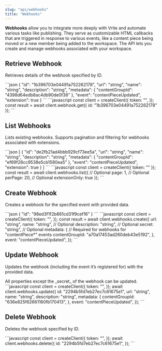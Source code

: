 ```yaml
---
slug: "api/webhooks"
title: "Webhooks"
---
```


**Webhooks** allow you to integrate more deeply with Vrite and automate various tasks like publishing. They serve as customizable HTML callbacks that are triggered in response to various events, like a content piece being moved or a new member being added to the workspace. The API lets you create and manage webhooks associated with your workspace.

## Retrieve Webhook

Retrieves details of the webhook specified by ID.

<EndpointCard method="GET" endpoint="/webhooks">
  <ResponseExample>
    ```json
    {
      "id": "1b396703e04491a752262178",
      "url": "string",
      "name": "string",
      "description": "string",
      "metadata": {
        "contentGroupId": "4398d64edb8ac4db90de0f36"
      },
      "event": "contentPieceUpdated",
      "extension": true
    }
    ```
  </ResponseExample>
  
  <RequestExample label="JavaScript">
    ```javascript
    const client = createClient({
      token: "<API_TOKEN>",
    });
    const result = await client.webhook.get({
      id: "1b396703e04491a752262178"
    });
    ```
  </RequestExample>
</EndpointCard>

## List Webhooks

Lists existing webhooks. Supports pagination and filtering for webhooks associated with extensions.

<EndpointCard method="GET" endpoint="/webhooks/list">
  <ResponseExample>
    ```json
    [
      {
        "id": "de2fb21ad4bbb929cf73ee5a",
        "url": "string",
        "name": "string",
        "description": "string",
        "metadata": {
          "contentGroupId": "ef69f28cc9538e5cb1580ea5"
        },
        "event": "contentPieceUpdated",
        "extension": true
      }
    ]
    ```
  </ResponseExample>
  
  <RequestExample label="JavaScript">
    ```javascript
    const client = createClient({
      token: "<API_TOKEN>"
    });
    const result = await client.webhooks.list({
      // Optional
      page: 1,
      // Optional
      perPage: 20,
      // Optional
      extensionOnly: true
    });
    ```
  </RequestExample>
</EndpointCard>

## Create Webhook

Creates a webhook for the specified event with provided data.

<EndpointCard method="POST" endpoint="/webhooks">
  <ResponseExample>
    ```json
    {
      "id": "98ed3f1f2b861cd31f9cef16"
    }
    ```
  </ResponseExample>
  
  <RequestExample label="JavaScript">
    ```javascript
    const client = createClient({
      token: "<API_TOKEN>",
    });
    const result = await client.webhooks.create({
      url: "string",
      name: "string",
      // Optional
      description: "string",
      // Optional
      secret: "string",
      // Optional
      metadata: {
        // Required for webhooks for "contentPiece*" events
        contentGroupId: "a70a17453ad260deb43e5192",
      },
      event: "contentPieceUpdated",
    });
    ```
  </RequestExample>
</EndpointCard>

## Update Webhook

Updates the webhook (including the event it’s registered for) with the provided data.

<Info>
  All properties except the _secret_ of the webhook can be updated.
</Info>

<EndpointCard method="PUT" endpoint="/webhooks">
  <RequestExample label="JavaScript">
    ```javascript
    const client = createClient({
      token: "<API_TOKEN>",
    });
    await client.webhooks.update({
      id: "2294b5fd7eb27ec7c61675e1",
      url: "string",
      name: "string",
      description: "string",
      metadata: {
        contentGroupId: "636e825f62661160fb170413",
      },
      event: "contentPieceUpdated",
    });
    ```
  </RequestExample>
</EndpointCard>

## Delete Webhook

Deletes the webhook specified by ID.

<EndpointCard method="DELETE" endpoint="/webhooks">
  <RequestExample label="JavaScript">
    ```javascript
    const client = createClient({
      token: "<API_TOKEN>",
    });
    await client.webhooks.delete({
      id: "2294b5fd7eb27ec7c61675e1",
    });
    ```
  </RequestExample>
</EndpointCard>